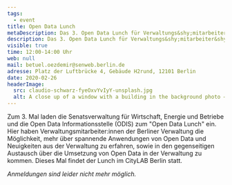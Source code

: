 ```yaml
---
tags:
  - event
title: Open Data Lunch
metaDescription: Das 3. Open Data Lunch für Verwaltungs&shy;mitarbeiter&shy;:innen
description: Das 3. Open Data Lunch für Verwaltungs&shy;mitarbeiter&shy;:innen
visible: true
time: 12:00-14:00 Uhr
web: null
mail: betuel.oezdemir@senweb.berlin.de
adresse: Platz der Luftbrücke 4, Gebäude H2rund, 12101 Berlin
date: 2020-02-26
headerImage:
  src: claudio-schwarz-fyeOxvYvIyY-unsplash.jpg
  alt: A close up of a window with a building in the background photo – Free Data Image on Unsplash
---
```


Zum 3. Mal laden die Senatsverwaltung für Wirtschaft, Energie und Betriebe und die Open Data Informationsstelle (ODIS) zum "Open Data Lunch" ein. Hier haben Verwaltungsmitarbeiter:innen der Berliner Verwaltung die Möglichkeit, mehr über spannende Anwendungen von Open Data und Neuigkeiten aus der Verwaltung zu erfahren, sowie in den gegenseitigen Austausch über die Umsetzung von Open Data in der Verwaltung zu kommen. Dieses Mal findet der Lunch im CityLAB Berlin statt.

_Anmeldungen sind leider nicht mehr möglich._
